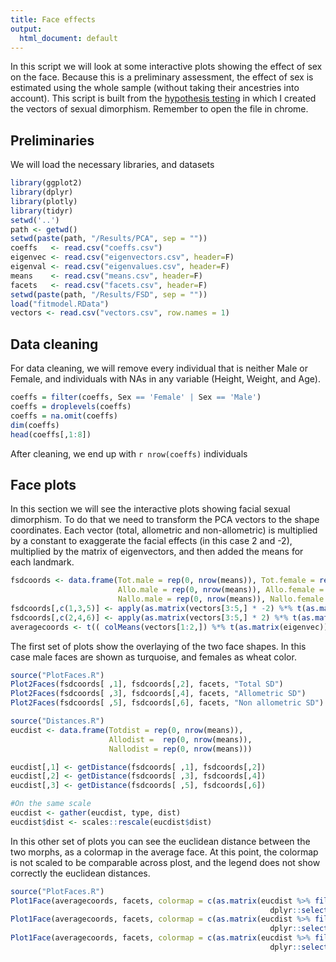 ```yaml
---
title: Face effects
output: 
  html_document: default
---
```


In this script we will look at some interactive plots showing the effect of sex on the face. 
Because this is a preliminary assessment, the effect of sex is estimated using the whole sample (without taking their ancestries into account).
This script is built from the [hypothesis testing](2017-07-HTesting.html) in which I created the vectors of sexual dimorphism.
Remember to open the file in chrome.

## Preliminaries

We will load the necessary libraries, and datasets

```r
library(ggplot2)
library(dplyr)
library(plotly)
library(tidyr)
setwd('..')
path <- getwd()
setwd(paste(path, "/Results/PCA", sep = ""))
coeffs   <- read.csv("coeffs.csv")
eigenvec <- read.csv("eigenvectors.csv", header=F)
eigenval <- read.csv("eigenvalues.csv", header=F)
means    <- read.csv("means.csv", header=F)
facets   <- read.csv("facets.csv", header=F)
setwd(paste(path, "/Results/FSD", sep = ""))
load("fitmodel.RData")
vectors <- read.csv("vectors.csv", row.names = 1)
```

## Data cleaning

For data cleaning, we will remove every individual that is neither Male or Female, and individuals with NAs in any variable (Height, Weight, and Age).

```r
coeffs = filter(coeffs, Sex == 'Female' | Sex == 'Male')
coeffs = droplevels(coeffs)
coeffs = na.omit(coeffs)
dim(coeffs)
head(coeffs[,1:8])
```

After cleaning, we end up with `r nrow(coeffs)` individuals

## Face plots

In this section we will see the interactive plots showing facial sexual dimorphism.
To do that we need to transform the PCA vectors to the shape coordinates.
Each vector (total, allometric and non-allometric) is multiplied by a constant to exaggerate the facial effects (in this case 2 and -2), multiplied by the matrix of eigenvectors, and then added the means for each landmark.

```r
fsdcoords <- data.frame(Tot.male = rep(0, nrow(means)), Tot.female = rep(0, nrow(means)), 
                        Allo.male = rep(0, nrow(means)), Allo.female = rep(0, nrow(means)),
                        Nallo.male = rep(0, nrow(means)), Nallo.female = rep(0, nrow(means)))
fsdcoords[,c(1,3,5)] <- apply(as.matrix(vectors[3:5,] * -2) %*% t(as.matrix(eigenvec)), 1, function(x) x + t(means))
fsdcoords[,c(2,4,6)] <- apply(as.matrix(vectors[3:5,] * 2) %*% t(as.matrix(eigenvec)), 1, function(x) x + t(means))
averagecoords <- t(( colMeans(vectors[1:2,]) %*% t(as.matrix(eigenvec))) + t(means))
```

The first set of plots show the overlaying of the two face shapes.
In this case male faces are shown as turquoise, and females as wheat color.

```r
source("PlotFaces.R")
Plot2Faces(fsdcoords[ ,1], fsdcoords[,2], facets, "Total SD")
Plot2Faces(fsdcoords[ ,3], fsdcoords[,4], facets, "Allometric SD")
Plot2Faces(fsdcoords[ ,5], fsdcoords[,6], facets, "Non allometric SD")
```

```r
source("Distances.R")
eucdist <- data.frame(Totdist = rep(0, nrow(means)), 
                      Allodist =  rep(0, nrow(means)), 
                      Nallodist = rep(0, nrow(means)))

eucdist[,1] <- getDistance(fsdcoords[ ,1], fsdcoords[,2])
eucdist[,2] <- getDistance(fsdcoords[ ,3], fsdcoords[,4])
eucdist[,3] <- getDistance(fsdcoords[ ,5], fsdcoords[,6])

#On the same scale
eucdist <- gather(eucdist, type, dist)
eucdist$dist <- scales::rescale(eucdist$dist)
```

In this other set of plots you can see the euclidean distance between the two morphs, as a colormap in the average face.
At this point, the colormap is not scaled to be comparable across plost, and the legend does not show correctly the euclidean distances.

```r
source("PlotFaces.R")
Plot1Face(averagecoords, facets, colormap = c(as.matrix(eucdist %>% filter(type == "Totdist") %>% 
                                                          dplyr::select(dist))), title = "Total SD")
Plot1Face(averagecoords, facets, colormap = c(as.matrix(eucdist %>% filter(type == "Allodist") %>% 
                                                          dplyr::select(dist))), title = "Allometric SD")
Plot1Face(averagecoords, facets, colormap = c(as.matrix(eucdist %>% filter(type == "Nallodist") %>% 
                                                          dplyr::select(dist))), title = "Non allometric SD")
```
